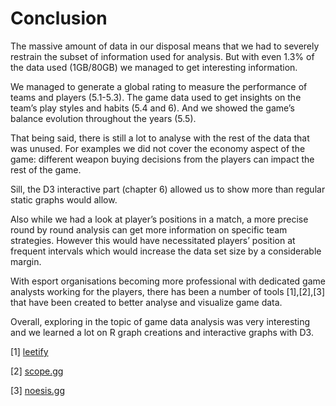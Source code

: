 # Conclusion

The massive amount of data in our disposal means that we had to severely restrain the subset of information used for analysis.
But with even 1.3% of the data used (1GB/80GB) we managed to get interesting information. 

We managed to generate a global rating to measure the performance of teams and players (5.1-5.3). The game data used to get insights on the team's play styles and habits (5.4 and 6). And we showed the game's balance evolution throughout the years (5.5).

That being said, there is still a lot to analyse with the rest of the data that was unused. For examples we did not cover the economy aspect of the game: different weapon buying decisions from the players can impact the rest of the game. 

Sill, the D3 interactive part (chapter 6) allowed us to show more than regular static graphs would allow.

Also while we had a look at player's positions in a match, a more precise round by round analysis can get more information on specific team strategies. However this would have necessitated players' position at frequent intervals which would increase the data set size by a considerable margin.

With esport organisations becoming more professional with dedicated game analysts working for the players, there has been a number of tools [1],[2],[3] that have been created to better analyse and visualize game data. 

Overall, exploring in the topic of game data analysis was very interesting and we learned a lot on R graph creations and interactive graphs with D3.


[1] [leetify](https://leetify.com/)

[2] [scope.gg](https://scope.gg/)

[3] [noesis.gg](https://www.noesis.gg/)